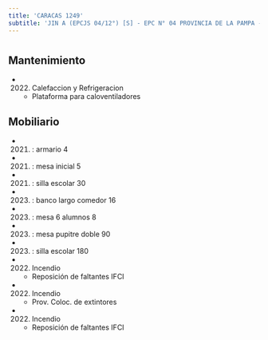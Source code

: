 ```yaml
---
title: 'CARACAS 1249'
subtitle: 'JIN A (EPCJS 04/12°) [S] - EPC N° 04 PROVINCIA DE LA PAMPA - ESEA EN DANZA MASTRAZZI  JUV. N° 05'
---
```


#


## Mantenimiento

*  (2022) Calefaccion y Refrigeracion 
    + Plataforma para caloventiladores


## Mobiliario

*  (2021) : armario 4 

*  (2021) : mesa inicial 5 

*  (2021) : silla escolar 30 

*  (2023) : banco largo comedor 16 

*  (2023) : mesa 6 alumnos 8 

*  (2023) : mesa pupitre doble 90 

*  (2023) : silla escolar 180 




*  (2022) Incendio 
    + Reposición de faltantes IFCI

*  (2022) Incendio 
    + Prov. Coloc. de extintores

*  (2022) Incendio 
    + Reposición de faltantes IFCI



